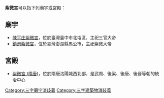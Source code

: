 '''紫微宮'''可以指下列廟宇或宮殿：

==廟宇==
*[[陳平庄紫微宮|陳平庄紫微宮]]，位於臺灣臺中市北屯區，主祀三官大帝
*[[鎖港紫微宮|鎖港紫微宮]]，位於臺灣澎湖縣馬公市，主祀紫微大帝

==宮殿==
*[[紫微宮_(隋唐)|紫微宮 (隋唐)]]，位於隋唐洛陽城西北部，是武周、後梁、後唐、後晉等朝的統治中心

{{disambig}}

[[Category:三字廟宇消歧義|Category:三字廟宇消歧義]]
[[Category:三字建築物消歧義|Category:三字建築物消歧義]]